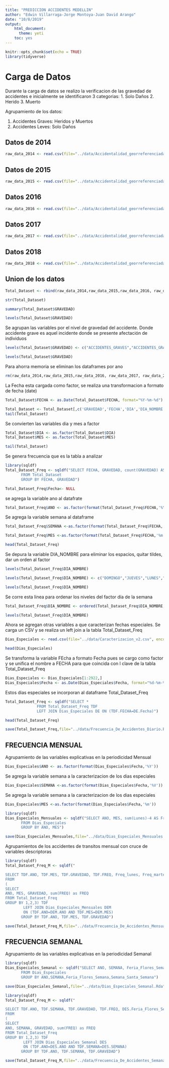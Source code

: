 ```yaml
---
title: "PREDICCION ACCIDENTES MEDELLIN"
author: "Edwin Villarraga-Jorge Montoya-Juan David Arango"
date: "10/8/2019"
output:
    html_document:
      theme: yeti
    toc: yes
---
```


```r
knitr::opts_chunk$set(echo = TRUE)
library(tidyverse)
```

# Carga de Datos

Durante la carga de datos se realizo la verificacion de las gravedad de accidentes e inicialmente se identificaron 3 categorias:
1. Solo Daños
2. Herido
3. Muerto

Agrupamiento de los datos:

1. Accidentes Graves: Heridos y Muertos
2. Accidentes Leves: Solo Daños

## Datos de 2014


```r
raw_data_2014 <- read.csv(file="../data/Accidentalidad_georreferenciada_2014.csv", encoding="UTF-8", header=TRUE, sep=",")
```

## Datos de 2015

```r
raw_data_2015 <- read.csv(file="../data/Accidentalidad_georreferenciada_2015.csv", encoding="UTF-8", header=TRUE, sep=",")
```

## Datos 2016

```r
raw_data_2016 <- read.csv(file="../data/Accidentalidad_georreferenciada_2016.csv", encoding="UTF-8", header=TRUE, sep=",")
```


## Datos 2017

```r
raw_data_2017 <- read.csv(file="../data/Accidentalidad_georreferenciada_2017.csv", encoding="UTF-8", header=TRUE, sep=",")
```

## Datos 2018

```r
raw_data_2018 <- read.csv(file="../data/Accidentalidad_georreferenciada_2018.csv", encoding="UTF-8", header=TRUE, sep=",")
```


## Union de los datos

```r
Total_Dataset <- rbind(raw_data_2014,raw_data_2015,raw_data_2016, raw_data_2017, raw_data_2018)
```

```r
str(Total_Dataset)
```
```r
summary(Total_Dataset$GRAVEDAD)
```


```r
levels(Total_Dataset$GRAVEDAD)
```

Se agrupan las variables por el nivel de gravedad del accidente. Donde accidente grave es aquel incidente donde se presente afectación de individuos

```r
levels(Total_Dataset$GRAVEDAD) <- c("ACCIDENTES_GRAVES","ACCIDENTES_GRAVES","ACCIDENTES_LEVES")
```



```r
levels(Total_Dataset$GRAVEDAD)
```



Para ahorra memoria se eliminan los dataframes por ano

```r
rm(raw_data_2014,raw_data_2015,raw_data_2016, raw_data_2017, raw_data_2018)
```


La Fecha esta cargada como factor, se realiza una transformacion a formato de fecha (date)


```r
Total_Dataset$FECHA <- as.Date(Total_Dataset$FECHA, format="%Y-%m-%d")
```

```r
Total_Dataset <- Total_Dataset[,c('GRAVEDAD','FECHA','DIA','DIA_NOMBRE','MES')]
tail(Total_Dataset)
```

Se convierten las variables dia y mes a factor

```r
Total_Dataset$DIA <- as.factor(Total_Dataset$DIA)
Total_Dataset$MES <- as.factor(Total_Dataset$MES)
```


```r
tail(Total_Dataset)
```

Se genera frecuencia que es la tabla a analizar

```r
library(sqldf)
Total_Dataset_Freq <- sqldf("SELECT FECHA, GRAVEDAD, count(GRAVEDAD) AS FREQ, DIA_NOMBRE, MES, DIA 
       FROM Total_Dataset
       GROUP BY FECHA, GRAVEDAD")
```

```r
Total_Dataset_Freq$Fecha<- NULL
```


se agrega la variable ano al datafrate

```r
Total_Dataset_Freq$ANO <- as.factor(format(Total_Dataset_Freq$FECHA,'%Y'))
```

Se agrega la variable semana al dataframe

```r
Total_Dataset_Freq$SEMANA <-as.factor(format(Total_Dataset_Freq$FECHA,'%V'))
```

```r
Total_Dataset_Freq$MES <-as.factor(format(Total_Dataset_Freq$FECHA,'%m'))
```


```r
head(Total_Dataset_Freq)
```

Se depura la variable DIA_NOMBRE para eliminar los espacios, quitar tildes, dar un orden al factor

```r
levels(Total_Dataset_Freq$DIA_NOMBRE)
```

```r
levels(Total_Dataset_Freq$DIA_NOMBRE) <- c("DOMINGO","JUEVES","LUNES","MARTES","MIERCOLES","SABADO","VIERNES") 
```

```r
levels(Total_Dataset_Freq$DIA_NOMBRE)
```

Se corre esta linea para ordenar los niveles del factor día de la semana

```r
Total_Dataset_Freq$DIA_NOMBRE <- ordered(Total_Dataset_Freq$DIA_NOMBRE,c("LUNES", "MARTES", "MIERCOLES", "JUEVES", "VIERNES", "SABADO", "DOMINGO"))
```

```r
levels(Total_Dataset_Freq$DIA_NOMBRE)
```

Ahora se agregan otras variables a que caracterizan fechas especiales.  Se carga un CSV y se realiza un left join a la tabla Total_Dataset_Freq


```r
Dias_Especiales <- read.csv(file="../data/Caracterizacion_v2.csv", encoding="UTF-8", header=TRUE, sep=";",stringsAsFactors=FALSE)
```

```r
head(Dias_Especiales)
```

Se transforma la variable FEcha a formato Fecha pues se cargo como factor y se unifica el nombre a FECHA para que coincida con l clave de la tabla Total_Dataset_Freq

```r
Dias_Especiales <- Dias_Especiales[1:2922,]
Dias_Especiales$Fecha <- as.Date(Dias_Especiales$Fecha, format="%d-%m-%Y")
```




Estos dias especiales se incorporan al dataframe Total_Dataset_Freq
```r
Total_Dataset_Freq <- sqldf("SELECT * 
              FROM Total_Dataset_Freq TDF
              LEFT JOIN Dias_Especiales DE ON (TDF.FECHA=DE.Fecha)")
```



```r
head(Total_Dataset_Freq)
```

```r
save(Total_Dataset_Freq,file="../data/Frecuencia_De_Accidentes_Diario.Rda")
```

## FRECUENCIA MENSUAL

Agrupamiento de las variables explicativas en la periodicidad Mensual


```r
Dias_Especiales$ANO <- as.factor(format(Dias_Especiales$Fecha,'%Y'))
```

Se agrega la variable semana a la caracterizacion de los dias especiales

```r
Dias_Especiales$SEMANA <-as.factor(format(Dias_Especiales$Fecha,'%V'))
```

Se agrega la variable semana a la caracterizacion de los dias especiales

```r
Dias_Especiales$MES <-as.factor(format(Dias_Especiales$Fecha,'%m'))
```

```r
library(sqldf)
Dias_Especiales_Mensuales <- sqldf("SELECT ANO, MES, sum(Lunes)-4 AS Freq_lunes, sum(martes)-4 AS Freq_martes, sum(miercoles)-4 AS Freq_miercoles, sum(jueves)-4 AS Freq_jueves, sum(viernes)-4 AS Freq_viernes, sum(sabado)-4 AS Freq_sabado, sum(domingo)-4 AS Freq_domingo, sum(Feriado_Lunes+Feriado_Otro) as Feriados, sum(Feriado_Lunes) AS Feriados_Lunes, sum(Feriado_Otro) AS Feriados_Otro
       FROM Dias_Especiales
       GROUP BY ANO, MES")
```

```r
save(Dias_Especiales_Mensuales,file="../data/Dias_Especiales_Mensuales.Rda")
```


Agrupamientos de los accidentes de transitos mensual con cruce de variables descriptoras

```r
library(sqldf)
Total_Dataset_Freq_M <- sqldf("

SELECT TDF.ANO, TDF.MES, TDF.GRAVEDAD, TDF.FREQ, Freq_lunes, Freq_martes, Freq_miercoles, Freq_jueves,Freq_viernes, Freq_sabado, Freq_domingo, Feriados, Feriados_Lunes, Feriados_Otro
FROM
(
SELECT  
ANO, MES, GRAVEDAD, sum(FREQ) as FREQ
FROM Total_Dataset_Freq
GROUP BY 1,2,3) TDF
        LEFT JOIN Dias_Especiales_Mensuales DEM
        ON (TDF.ANO=DEM.ANO AND TDF.MES=DEM.MES)
       GROUP BY TDF.ANO, TDF.MES, TDF.GRAVEDAD")
```


```r
save(Total_Dataset_Freq_M,file="../data/Frecuencia_De_Accidentes_Mensual.Rda")
```


## FRECUENCIA SEMANAL

Agrupamiento de las variables explicativas en la periodicidad Semanal



```r
library(sqldf)
Dias_Especiales_Semanal <- sqldf("SELECT ANO, SEMANA, Feria_Flores_Semana,Semana_Santa_Semana, sum(Feriado_Lunes) as Feriados_Lunes, sum(Feriado_Otro) as Feriados_Otros
       FROM Dias_Especiales
       GROUP BY ANO,SEMANA,Feria_Flores_Semana,Semana_Santa_Semana")
```

```r
save(Dias_Especiales_Semanal,file="../data/Dias_Especiales_Semanal.Rda")
```

```r
library(sqldf)
Total_Dataset_Freq_M <- sqldf("

SELECT TDF.ANO, TDF.SEMANA, TDF.GRAVEDAD, TDF.FREQ, DES.Feria_Flores_Semana AS Feria_Flores, DES.Semana_Santa_Semana AS Semana_Santa, DES.Feriados_Lunes, DES.Feriados_Otros
FROM
(
SELECT  
ANO, SEMANA, GRAVEDAD, sum(FREQ) as FREQ
FROM Total_Dataset_Freq
GROUP BY 1,2,3) TDF
        LEFT JOIN Dias_Especiales_Semanal DES
        ON (TDF.ANO=DES.ANO AND TDF.SEMANA=DES.SEMANA)
       GROUP BY TDF.ANO, TDF.SEMANA, TDF.GRAVEDAD")
```


```r
save(Total_Dataset_Freq_M,file="../data/Frecuencia_De_Accidentes_Semanal.Rda")
```